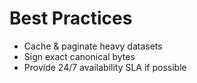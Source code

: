 # Best Practices

- Cache & paginate heavy datasets
- Sign exact canonical bytes
- Provide 24/7 availability SLA if possible
